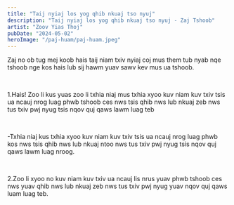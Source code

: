 ```yaml
---
title: "Taij nyiaj los yog qhib nkuaj tso nyuj"
description: "Taij nyiaj los yog qhib nkuaj tso nyuj - Zaj Tshoob"
artist: "Zoov Yias Thoj"
pubDate: "2024-05-02"
heroImage: "/paj-huam/paj-huam.jpeg"
---
```


Zaj no ob tug mej koob hais taij niam txiv nyiaj coj mus them tub nyab nqe tshoob nge kos hais lub sij hawm yuav sawv kev mus ua tshoob.

<br />

1.Hais! Zoo li kus yuas zoo li txhia niaj mus txhia xyoo kuv niam kuv txiv tsis ua ncauj nrog luag phwb tshoob ces nws tsis qhib nws lub nkuaj zeb nws tus txiv pwj nyug tsis nqov quj qaws lawm luag teb

<br />

-Txhia niaj kus txhia xyoo kuv niam kuv txiv tsis ua ncauj nrog luag phwb kos nws tsis qhib nws lub nkuaj ntoo nws tus txiv pwj nyug tsis nqov quj qaws lawm luag nroog.

<br />

2.Zoo li xyoo no kuv niam kuv txiv ua ncauj lis nrus yuav phwb tshoob ces nws yuav qhib nws lub nkuaj zeb nws tus txiv pwj nyug yuav nqov quj qaws luam luag teb.

